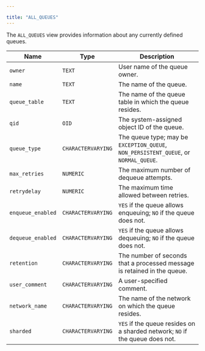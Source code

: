 ---

title: "ALL_QUEUES"
---

<div id="all_queues" class="registered_link"></div>

The `ALL_QUEUES` view provides information about any currently defined queues.

| Name              | Type               | Description                                                  |
| ----------------- | ------------------ | ------------------------------------------------------------ |
| `owner`           | `TEXT`             | User name of the queue owner.                                |
| `name`            | `TEXT`             | The name of the queue.                                       |
| `queue_table`     | `TEXT`             | The name of the queue table in which the queue resides.      |
| `qid`             | `OID`              | The system-assigned object ID of the queue.                  |
| `queue_type`      | `CHARACTERVARYING` | The queue type; may be `EXCEPTION_QUEUE`, `NON_PERSISTENT_QUEUE`, or `NORMAL_QUEUE`. |
| `max_retries`     | `NUMERIC`          | The maximum number of dequeue attempts.                      |
| `retrydelay`      | `NUMERIC`          | The maximum time allowed between retries.                    |
| `enqueue_enabled` | `CHARACTERVARYING` | `YES` if the queue allows enqueuing; `NO` if the queue does not. |
| `dequeue_enabled` | `CHARACTERVARYING` | `YES` if the queue allows dequeuing; `NO` if the queue does not. |
| `retention`       | `CHARACTERVARYING` | The number of seconds that a processed message is retained in the queue. |
| `user_comment`    | `CHARACTERVARYING` | A user-specified comment.                                    |
| `network_name`    | `CHARACTERVARYING` | The name of the network on which the queue resides.          |
| `sharded`         | `CHARACTERVARYING` | `YES` if the queue resides on a sharded network; `NO` if the queue does not. |

